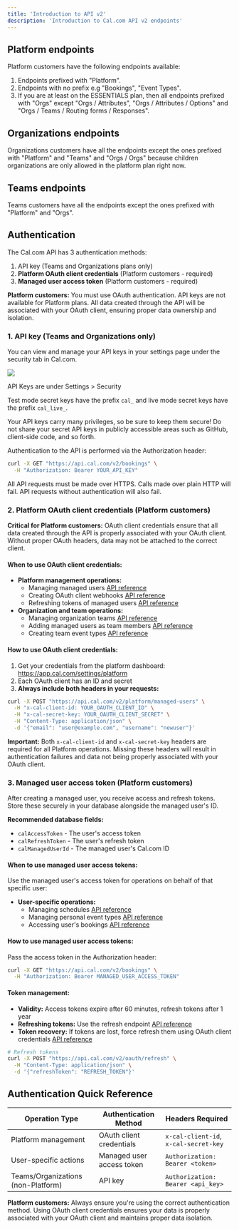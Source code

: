 ```yaml
---
title: 'Introduction to API v2'
description: 'Introduction to Cal.com API v2 endpoints'
---
```


## Platform endpoints
Platform customers have the following endpoints available:

1. Endpoints prefixed with "Platform".
2. Endpoints with no prefix e.g "Bookings", "Event Types".
3. If you are at least on the ESSENTIALS plan, then all endpoints prefixed with "Orgs" except "Orgs / Attributes", "Orgs / Attributes / Options" and "Orgs / Teams / Routing forms / Responses".

## Organizations endpoints
Organizations customers have all the endpoints except the ones prefixed with "Platform" and "Teams" and "Orgs / Orgs" because
children organizations are only allowed in the platform plan right now.

## Teams endpoints
Teams customers have all the endpoints except the ones prefixed with "Platform" and "Orgs".

## Authentication

The Cal.com API has 3 authentication methods:

1. API key (Teams and Organizations plans only)
2. **Platform OAuth client credentials** (Platform customers - required)
3. **Managed user access token** (Platform customers - required)

**Platform customers:** You must use OAuth authentication. API keys are not available for Platform plans. All data created through the API will be associated with your OAuth client, ensuring proper data ownership and isolation.

### 1. API key (Teams and Organizations only)

You can view and manage your API keys in your settings page under the security tab in Cal.com.

<img src="/images/i1600x899-DllqhV6w_3Vj_oxtjov.png" />

API Keys are under Settings > Security

Test mode secret keys have the prefix `cal_` and live mode secret keys have the prefix `cal_live_`.

Your API keys carry many privileges, so be sure to keep them secure! Do not share your secret API keys in publicly accessible areas such as GitHub, client-side code, and so forth.

Authentication to the API is performed via the Authorization header:

```bash
curl -X GET "https://api.cal.com/v2/bookings" \
  -H "Authorization: Bearer YOUR_API_KEY"
```

All API requests must be made over HTTPS. Calls made over plain HTTP will fail. API requests without authentication will also fail.

### 2. Platform OAuth client credentials (Platform customers)

**Critical for Platform customers:** OAuth client credentials ensure that all data created through the API is properly associated with your OAuth client. Without proper OAuth headers, data may not be attached to the correct client.

#### When to use OAuth client credentials:

- **Platform management operations:**
  - Managing managed users [API reference](https://cal.com/docs/api-reference/v2/platform-managed-users/create-a-managed-user)
  - Creating OAuth client webhooks [API reference](https://cal.com/docs/api-reference/v2/platform-webhooks/create-a-webhook)
  - Refreshing tokens of managed users [API reference](https://cal.com/docs/api-reference/v2/platform-managed-users/refresh-managed-user-tokens)
- **Organization and team operations:**
  - Managing organization teams [API reference](https://cal.com/docs/api-reference/v2/orgs-teams/create-a-team)
  - Adding managed users as team members [API reference](https://cal.com/docs/api-reference/v2/orgs-teams-memberships/create-a-membership)
  - Creating team event types [API reference](https://cal.com/docs/api-reference/v2/orgs-event-types/create-an-event-type)

#### How to use OAuth client credentials:

1. Get your credentials from the platform dashboard: https://app.cal.com/settings/platform
2. Each OAuth client has an ID and secret
3. **Always include both headers in your requests:**

```bash
curl -X POST "https://api.cal.com/v2/platform/managed-users" \
  -H "x-cal-client-id: YOUR_OAUTH_CLIENT_ID" \
  -H "x-cal-secret-key: YOUR_OAUTH_CLIENT_SECRET" \
  -H "Content-Type: application/json" \
  -d '{"email": "user@example.com", "username": "newuser"}'
```

**Important:** Both `x-cal-client-id` and `x-cal-secret-key` headers are required for all Platform operations. Missing these headers will result in authentication failures and data not being properly associated with your OAuth client.

### 3. Managed user access token (Platform customers)

After creating a managed user, you receive access and refresh tokens. Store these securely in your database alongside the managed user's ID.

**Recommended database fields:**
- `calAccessToken` - The user's access token
- `calRefreshToken` - The user's refresh token  
- `calManagedUserId` - The managed user's Cal.com ID

#### When to use managed user access tokens:

Use the managed user's access token for operations on behalf of that specific user:

- **User-specific operations:**
  - Managing schedules [API reference](https://cal.com/docs/api-reference/v2/schedules/create-a-schedule)
  - Managing personal event types [API reference](https://cal.com/docs/api-reference/v2/event-types/create-an-event-type)
  - Accessing user's bookings [API reference](https://cal.com/docs/api-reference/v2/bookings/get-all-bookings)

#### How to use managed user access tokens:

Pass the access token in the Authorization header:

```bash
curl -X GET "https://api.cal.com/v2/bookings" \
  -H "Authorization: Bearer MANAGED_USER_ACCESS_TOKEN"
```

#### Token management:

- **Validity:** Access tokens expire after 60 minutes, refresh tokens after 1 year
- **Refreshing tokens:** Use the refresh endpoint [API reference](https://cal.com/docs/api-reference/v2/oauth/post-v2oauth-refresh)
- **Token recovery:** If tokens are lost, force refresh them using OAuth client credentials [API reference](https://cal.com/docs/api-reference/v2/platform-managed-users/force-refresh-tokens)

```bash
# Refresh tokens
curl -X POST "https://api.cal.com/v2/oauth/refresh" \
  -H "Content-Type: application/json" \
  -d '{"refreshToken": "REFRESH_TOKEN"}'
```

## Authentication Quick Reference

| Operation Type | Authentication Method | Headers Required |
|---|---|---|
| Platform management | OAuth client credentials | `x-cal-client-id`, `x-cal-secret-key` |
| User-specific actions | Managed user access token | `Authorization: Bearer <token>` |
| Teams/Organizations (non-Platform) | API key | `Authorization: Bearer <api_key>` |

**Platform customers:** Always ensure you're using the correct authentication method. Using OAuth client credentials ensures your data is properly associated with your OAuth client and maintains proper data isolation.

